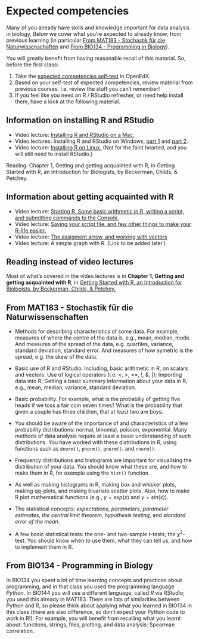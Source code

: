 # Expected competencies {-}

Many of you already have skills and knowledge important for data analysis in biology. Below we cover what you're expected to already know, from previous learning (in particular [From MAT183 - Stochastik für die Naturwissenschaften] and [From BIO134 - Programming in Biology]).

You will greatly benefit from having reasonable recall of this material. So, before the first class:

1. Take the [expected competencies self-test](https://openedx.mnf.uzh.ch/courses/course-v1:UZH+BIO144+FS2017/courseware) in OpenEdX.
2. Based on your self-test of expected competencies, review material from previous courses. I.e. review the stuff you can't remember! 
3. If you feel like you need an R / RStudio refresher, or need help install them, have a look at the following material.

## Information on installing R and RStudio {-}

* Video lecture: [Installing R and RStudio on a Mac.](https://youtu.be/wdO3EpEkj-E)
* Video lectures: Installing R and RStudio on Windows, [part 1](https://youtu.be/ubanYI79jqs) and [part 2](https://youtu.be/DVw5dD_SdEo).
* Video lecture: [Installing R on Linux.](https://youtu.be/mtpaKpMNHn4) (Not for the faint hearted, and you will still need to install RStudio.)

Reading: Chapter 1, Getting and getting acquainted with R, in Getting Started with R, an Introduction for Biologists, by Beckerman, Childs, & Petchey.

## Information about getting acquainted with R {-}

* Video lecture: [Starting R, Some basic arithmetic in R, writing a script, and submitting commands to the Console.](https://youtu.be/5rxRbpFVXiA)
* Video lecture: [Saving your script file, and few other things to make your R-life easier.](https://youtu.be/58_lmh-ETP4)
* Video lecture: [The assigment arrow, and working with vectors](https://youtu.be/yTMLPPiCbzY)
* Video lecture: A simple graph with R. (Link to be added later.)

## Reading instead of video lectures {-}

Most of what's covered in the video lectures is in **Chapter 1, Getting and getting acquainted with R**, in [Getting Started with R, an Introduction for Biologists, by Beckerman, Childs, & Petchey.](link_to _be_added)





## From MAT183 - Stochastik für die Naturwissenschaften {-}

* Methods for describing characteristics of some data. For example, measures of where the centre of the data is, e.g., mean, median, mode. And measures of the spread of the data, e.g. quartiles, variance, standard deviation, standard error. And measures of how symetric is the spread, e.g. the skew of the data.

* Basic use of R and RStudio. Including, basic arithmetic in R, on scalars and vectors. Use of logical operators (i.e. <, >, ==, !, &, |); Importing data into R; Getting a basic summary information about your data in R, e.g., mean, median, variance, standard deviation.

* Basic probability. For example, what is the probabiliy of getting five heads if we toss a fair coin seven times? What is the probability that given a couple has three children, that at least two are boys.

* You should be aware of the importance of and characteristics of a few probability distributions: normal, binomial, poisson, exponential. Many methods of data analysis require at least a basic understanding of such distributions. You have worked with these distributions in R, using functions such as `dnorm()`, `pnorm()`, `qnorm()`. and `rnorm()`.

* Frequency distributions and histograms are important for visualising the distribution of your data. You should know what these are, and how to make them in R, for example using the `hist()` function.

* As well as making histograms in R, making box and whisker plots, making qq-plots, and making bivariate scatter plots. Also, how to make R plot mathematical functions (e.g., $y=exp(x)$ and $y=sin(x)$).

* The statistical concepts: *expectations*, *parameters*, *parameter estimates*, *the central limit theorem*, *hypothesis testing*, and *standard error of the mean*.

* A few basic statistical tests: the one- and two-sample *t*-tests; the $\chi^2$-test. You should know when to use them, what they can tell us, and how to implement them in R.



## From BIO134 - Programming in Biology {-}

In BIO134 you spent a lot of time learning concepts and practices about programming, and in that class you used the programming language *Python*. In BIO144 you will use a different language, called *R* via *RStudio*; you used this already in MAT183. There are lots of similarities between Python and R, so please think about applying what you learned in BIO134 in this class (there are also difference, so don't expect your Python code to work in R!). For example, you will benefit from recalling what you learnt about: functions, strings, files, plotting, and data analysis: Spearman correlation.




